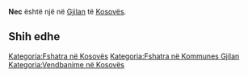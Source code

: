 {{Fshat në 
 | Emri                = Nec
 | EmriAlt                = 
 | NAME_SHORT_FORM=      
 | NAME_GENERIC=      
 | NAME_SORT_NAME_RO=      NEC
 | FULL_NAME_RO = Nec
 | FULL_NAME_ND_RO=Nec
 | SORT_NAME_RG=NEC
 | FULL_NAME_RG=Nec
 | FULL_NAME_ND_RG=Nec
 | SRP_NAME_SHORT_FORM=      
 | SRP_NAME_GENERIC=      
 | SRP_NAME_SORT_NAME_RO=      
 | SRP_FULL_NAME_RO = 
 | SRP_FULL_NAME_ND_RO=
 | SRP_SORT_NAME_RG=
 | SRP_FULL_NAME_RG=
 | SRP_FULL_NAME_ND_RG=
 | Emri (Rasa dhanore) = 
 | Figura              = 
 | Shteti              = Kosovo
 | Komuna              = Gjilan
 | Kodi postar         = 
 | Sipërfaqja          = 

 | Popullsia           = 

 | Regj. i popullsisë  = 
 | Dend. e popullsisë  = 
 | Faqja zyrtare       = 
 <!--- Koordinatat ----> 
 | Gjerësia            = 42.401944
 | Gjatësia            = 20.323611
 | Lartësia            = 
}}
'''Nec''' është një [[]] në [[Gjilan]] të [[Kosovës]].

<!-- == Gjeografia == -->
<!-- == Historia == -->
<!-- == Demografia == -->
== Shih edhe ==
{{Komuna Gjilan}}
{{Kosovo-Administrata-Cung}}

[[Kategoria:Fshatra në Kosovës]]
[[Kategoria:Fshatra në Kommunes Gjilan]]
[[Kategoria:Vendbanime në Kosovës]]